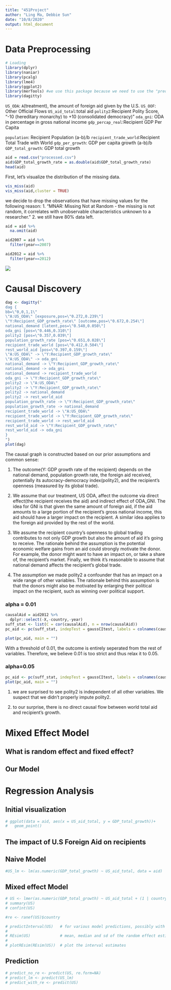 ```yaml
---
title: "451Project"
author: "Ling Ma, Debbie Sun"
date: "10/8/2020"
output: html_document
---
```

# Data Preprocessing
```r
# Loading
library(dplyr)
library(naniar)
library(pcalg)
library(lme4)
library(ggplot2)
library(merTools) #we use this package because we need to use the "predictInterval" function
library(dagitty)
```

`US_ODA`: `A`(treatment), the amount of foreign aid given by the U.S. 
`US_OOF`: Other Official Flows
`US_aid_total`:total aid
`polity2`:Recipient Polity Score,  "-10 (hereditary monarchy) to +10 (consolidated democracy)"
`oda_gni`: ODA in percentage in gross national income
`gdp_percap_real`:Recipient GDP Per Capita

`population`: Recipient Population (a-b)/b
`recipient_trade_world`:Recipient Total Trade with World
`gdp_per_growth`: GDP per capita growth (a-b)/b
`GDP_total_growth`: GDP total growth

```r
aid = read.csv("processed.csv")
aid$GDP_total_growth_rate = as.double(aid$GDP_total_growth_rate)
head(aid)
```
First, let's visualize the distribution of the missing data.
```r
vis_miss(aid)
vis_miss(aid,cluster = TRUE)
```
we decide to drop the observations that have missing values for the following reason:
1. "MNAR: Missing Not at Random - the missing is not random, it correlates with unobservable characteristics unknown to a researcher."
2. we still have 80% data left.
```r
aid = aid %>%
  na.omit(aid)

aid2007 = aid %>%
  filter(year==2007)

aid2012 = aid %>%
  filter(year==2012)
```

![](causal_graph.png)


# Causal Discovery


```r
dag <- dagitty("
dag {
bb=\"0,0,1,1\"
\"A:US_ODA\" [exposure,pos=\"0.272,0.239\"]
\"Y:Recipient_GDP_growth_rate\" [outcome,pos=\"0.672,0.254\"]
national_demand [latent,pos=\"0.540,0.050\"]
oda_gni [pos=\"0.446,0.310\"]
polity2 [pos=\"0.357,0.039\"]
population_growth_rate [pos=\"0.651,0.028\"]
recipient_trade_world [pos=\"0.412,0.504\"]
rest_world_aid [pos=\"0.397,0.159\"]
\"A:US_ODA\" -> \"Y:Recipient_GDP_growth_rate\"
\"A:US_ODA\" -> oda_gni
national_demand -> \"Y:Recipient_GDP_growth_rate\"
national_demand -> oda_gni
national_demand -> recipient_trade_world
oda_gni -> \"Y:Recipient_GDP_growth_rate\"
polity2 -> \"A:US_ODA\"
polity2 -> \"Y:Recipient_GDP_growth_rate\"
polity2 -> national_demand
polity2 -> rest_world_aid
population_growth_rate -> \"Y:Recipient_GDP_growth_rate\"
population_growth_rate -> national_demand
recipient_trade_world -> \"A:US_ODA\"
recipient_trade_world -> \"Y:Recipient_GDP_growth_rate\"
recipient_trade_world -> rest_world_aid
rest_world_aid -> \"Y:Recipient_GDP_growth_rate\"
rest_world_aid -> oda_gni
}
")
plot(dag)
```
The causal graph is constructed based on our prior assumptions and common sense:

1. The outcome(Y: GDP growth rate of the recipient) depends on the national demand, population growth rate, the foreign aid received, potentially its autocracy-democracy index(polity2), and the recipient’s openness (measured by its global trade).

2. We assume that our treatment, US ODA, affect the outcome via direct effect(the recipient receives the aid) and indirect effect of ODA_GNI. The idea for GNI is that given the same amount of foreign aid, if the aid amounts to a large portion of the recipient’s gross national income, this aid should have a larger impact on the recipient. A similar idea applies to the foreign aid provided by the rest of the world.

3. We assume the recipient country’s openness to global trading contributes to not only GDP growth but also the amount of aid it’s going to receive. The rationale behind the assumption is the potential economic welfare gains from an aid could strongly motivate the donor. For example, the donor might want to have an impact on, or take a share of, the recipient’s market. Finally, we think it’s reasonable to assume that national demand affects the recipient’s global trade.

4. The assumption we made polity2 a confounder that has an impact on a wide range of other variables. The rationale behind this assumption is that the donors might also be motivated by enlarging their political impact on the recipient, such as winning over political support. 


### alpha = 0.01
```r
causalAid = aid2012 %>%
  dplyr::select(-X,-country,-year)
suff_stat <- list(C = cor(causalAid), n = nrow(causalAid))
pc_aid <- pc(suff_stat, indepTest = gaussCItest, labels = colnames(causalAid), alpha = 0.01, skel.method = "stable.fast")

plot(pc_aid, main = "")
```

With a threshold of 0.01, the outcome is entirely seperated from the rest of variables. Therefore, we believe 0.01 is too strict and thus relax it to 0.05.

### alpha=0.05
```r
pc_aid <- pc(suff_stat, indepTest = gaussCItest, labels = colnames(causalAid), alpha = 0.05, skel.method = "stable.fast")
plot(pc_aid, main = "")
```
1. we are surprised to see polity2 is independent of all other variables. We suspect that we didn’t properly impute polity2.

2. to our surprise, there is no direct causal flow between world total aid and recipient’s growth. 










# Mixed Effect Model

## What is random effect and fixed effect?

## Our Model



# Regression Analysis
## Initial visualization 
```r
# ggplot(data = aid, aes(x = US_aid_total, y = GDP_total_growth))+
#   geom_point()
```

## The impact of U.S Foreign Aid on recipients

## Naive Model
```r
#US_lm <- lm(as.numeric(GDP_total_growth) ~ US_aid_total, data = aid)
```

## Mixed effect Model
```r
# US <- lmer(as.numeric(GDP_total_growth) ~ US_aid_total + (1 | country), data = aid)
# summary(US)
# confint(US)
```


```r
#re <- ranef(US)$country
```


```r
# predictInterval(US)   # for various model predictions, possibly with new data
# 
# REsim(US)             # mean, median and sd of the random effect estimates
# 
# plotREsim(REsim(US))  # plot the interval estimates
```

## Prediction
```r
# predict_no_re <- predict(US, re.form=NA)
# predict_lm <- predict(US_lm)
# predict_with_re <- predict(US)
```






















